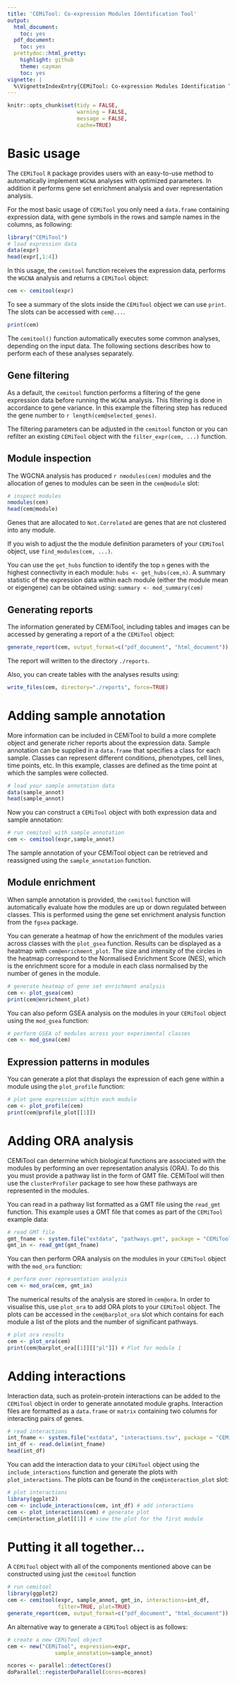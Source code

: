 ```yaml
---
title: 'CEMiTool: Co-expression Modules Identification Tool'
output:
  html_document:
    toc: yes
  pdf_document:
    toc: yes
  prettydoc::html_pretty:
    highlight: github
    theme: cayman
    toc: yes
vignette: |
  %\VignetteIndexEntry{CEMiTool: Co-expression Modules Identification Tool} %\VignetteEngine{knitr::rmarkdown} \usepackage[utf8]{inputenc}
---
```



```r
knitr::opts_chunk$set(tidy = FALSE,
                      warning = FALSE,
                      message = FALSE,
                      cache=TRUE)
```

# Basic usage

The `CEMiTool` `R` package provides users with an easy-to-use method to automatically
implement `WGCNA` analyses with optimized parameters. In addition it performs gene set enrichment analysis and over representation analysis.

For the most basic usage of `CEMiTool` you only need a `data.frame` containing expression data,
with gene symbols in the rows and sample names in the columns, as following:

```r
library("CEMiTool")
# load expression data
data(expr)
head(expr[,1:4])
```

In this usage, the `cemitool` function receives the expression data, performs the `WGCNA` analysis and returns a `CEMiTool` object:
```r
cem <- cemitool(expr)
```
To see a summary of the slots inside the `CEMiTool` object we can use `print`. The slots can be accessed with  `cem@...`.
```r
print(cem)
```

The `cemitool()` function automatically executes some common analyses, depending on the input data. The following sections describes how to perform each of these analyses separately.

## Gene filtering

As a default, the `cemitool` function  performs a filtering of the gene expression data before running the `WGCNA` analysis. This filtering is done in accordance to gene variance. In this example the filtering step has reduced the gene number to `r length(cem@selected_genes)`.

The filtering parameters can be adjusted in the `cemitool` functon or you can refilter an existing `CEMiTool` object with the `filter_expr(cem, ...)` function.




## Module inspection
The WGCNA analysis has produced `r nmodules(cem)` modules and the allocation of genes to modules can be seen in the `cem@module` slot:

```r
# inspect modules
nmodules(cem)
head(cem@module)
```

Genes that are allocated to `Not.Correlated` are genes that are not clustered into any module.

If you wish to adjust the the module definition parameters of your `CEMiTool` object, use `find_modules(cem, ...)`.

You can use the `get_hubs` function to identify the top `n` genes with the highest connectivity in each module: `hubs <- get_hubs(cem,n)`. 
A summary statistic of the expression data within each module (either the module mean or eigengene) can be obtained using: `summary <- mod_summary(cem)`
 


## Generating reports

The information generated by CEMiTool, including tables and images can be accessed by generating a report of a the `CEMiTool` object:
```r
generate_report(cem, output_format=c("pdf_document", "html_document"))
```

The report will written to the directory `./reports`.

Also, you can create tables with the analyses results using: 
```r
write_files(cem, directory="./reports", force=TRUE)
```


# Adding sample annotation

More information can be included in CEMiTool to build a more complete object and generate richer reports about the expression data. Sample annotation can be supplied in a `data.frame` that specifies a class for each sample. Classes can represent different conditions, phenotypes, cell lines, time points, etc. In this example, classes are defined as the time point at which the samples were collected.

```r
# load your sample annotation data
data(sample_annot)
head(sample_annot)
```

Now you can construct a `CEMiTool` object with both expression data and sample annotation:

```r
# run cemitool with sample annotation
cem <- cemitool(expr,sample_annot)
```

The sample annotation of your CEMiTool object can be retrieved and reassigned using the `sample_annotation` function.


## Module enrichment

When sample annotation is provided, the `cemitool` function will automatically evaluate how the modules are up or down regulated between classes. This is performed using the gene set enrichment analysis function from the `fgsea` package. 

You can generate a heatmap of how the enrichment of the modules varies across classes with the `plot_gsea` function. Results can be displayed as a heatmap with `cem@enrichment_plot`. The size and intensity of the circles in the heatmap correspond to the Normalised Enrichment Score (NES), which is the enrichment score for a module in each class normalised by the number of genes in the module.

```r
# generate heatmap of gene set enrichment analysis
cem <- plot_gsea(cem)
print(cem@enrichment_plot)
```

You can also peform GSEA analysis on the modules in your `CEMiTool` object using the `mod_gsea` function:

```r
# perform GSEA of modules across your experimental classes
cem <- mod_gsea(cem)
```

## Expression patterns in modules

You can generate a plot that displays the expression of each gene within a module using the `plot_profile` function:

```r
# plot gene expression within each module
cem <- plot_profile(cem)
print(cem@profile_plot[[1]])
```

# Adding ORA analysis

CEMiTool can determine which biological functions are associated with the modules by performing an over representation analysis (ORA). To do this you must provide a pathway list in the form of GMT file. CEMiTool will then use the `clusterProfiler` package to see how these pathways are represented in the modules.

You can read in a pathway list formatted as a GMT file using the  `read_gmt` function. This example uses a GMT file that comes as part of the `CEMiTool` example data:

```r
# read GMT file
gmt_fname <- system.file("extdata", "pathways.gmt", package = "CEMiTool")
gmt_in <- read_gmt(gmt_fname)
```

You can then perform ORA analysis on the modules in your `CEMiTool` object with the `mod_ora` function:

```r
# perform over representation analysis
cem <- mod_ora(cem, gmt_in)
```

The numerical results of the analysis are stored in `cem@ora`. In order to visualise this, use `plot_ora` to add ORA plots to your `CEMiTool` object. The plots can be accessed in the `cem@barplot_ora` slot which contains for each module a list of the plots and the number of significant pathways.

```r
# plot ora results
cem <- plot_ora(cem)
print(cem@barplot_ora[[1]][["pl"]]) # Plot for module 1
```

# Adding interactions

Interaction data, such as protein-protein interactions can be added to the `CEMiTool` object in order to generate annotated module graphs. Interaction files are formatted as a `data.frame` or `matrix` containing two columns for interacting pairs of genes.

```r
# read interactions
int_fname <- system.file("extdata", "interactions.tsv", package = "CEMiTool")
int_df <- read.delim(int_fname)
head(int_df)
```

You can add the interaction data to your `CEMiTool` object using the `include_interactions` function and generate the plots with `plot_interactions`. The plots can be found in the `cem@interaction_plot` slot:

```r
# plot interactions
library(ggplot2)
cem <- include_interactions(cem, int_df) # add interactions
cem <- plot_interactions(cem) # generate plot
cem@interaction_plot[[1]] # view the plot for the first module
```

# Putting it all together...

A `CEMiTool` object with all of the components mentioned above can be constructed using just the `cemitool` function

```r
# run cemitool
library(ggplot2)
cem <- cemitool(expr, sample_annot, gmt_in, interactions=int_df, 
                filter=TRUE, plot=TRUE)
generate_report(cem, output_format=c("pdf_document", "html_document"))
```


An alternative way to generate a `CEMiTool` object is as follows:
```r
# create a new CEMiTool object
cem <- new("CEMiTool", expression=expr, 
               sample_annotation=sample_annot)
```


```r
ncores <- parallel::detectCores()
doParallel::registerDoParallel(cores=ncores)
```

